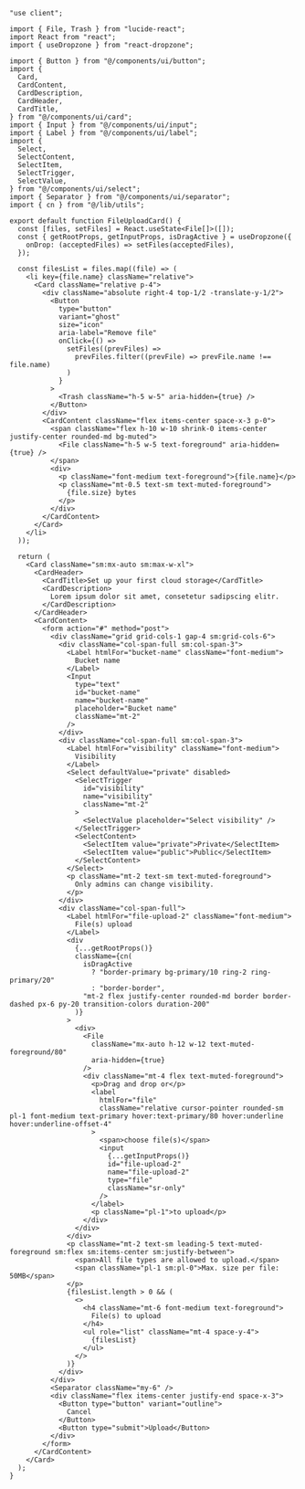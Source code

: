 ````tsx
"use client";

import { File, Trash } from "lucide-react";
import React from "react";
import { useDropzone } from "react-dropzone";

import { Button } from "@/components/ui/button";
import {
  Card,
  CardContent,
  CardDescription,
  CardHeader,
  CardTitle,
} from "@/components/ui/card";
import { Input } from "@/components/ui/input";
import { Label } from "@/components/ui/label";
import {
  Select,
  SelectContent,
  SelectItem,
  SelectTrigger,
  SelectValue,
} from "@/components/ui/select";
import { Separator } from "@/components/ui/separator";
import { cn } from "@/lib/utils";

export default function FileUploadCard() {
  const [files, setFiles] = React.useState<File[]>([]);
  const { getRootProps, getInputProps, isDragActive } = useDropzone({
    onDrop: (acceptedFiles) => setFiles(acceptedFiles),
  });

  const filesList = files.map((file) => (
    <li key={file.name} className="relative">
      <Card className="relative p-4">
        <div className="absolute right-4 top-1/2 -translate-y-1/2">
          <Button
            type="button"
            variant="ghost"
            size="icon"
            aria-label="Remove file"
            onClick={() =>
              setFiles((prevFiles) =>
                prevFiles.filter((prevFile) => prevFile.name !== file.name)
              )
            }
          >
            <Trash className="h-5 w-5" aria-hidden={true} />
          </Button>
        </div>
        <CardContent className="flex items-center space-x-3 p-0">
          <span className="flex h-10 w-10 shrink-0 items-center justify-center rounded-md bg-muted">
            <File className="h-5 w-5 text-foreground" aria-hidden={true} />
          </span>
          <div>
            <p className="font-medium text-foreground">{file.name}</p>
            <p className="mt-0.5 text-sm text-muted-foreground">
              {file.size} bytes
            </p>
          </div>
        </CardContent>
      </Card>
    </li>
  ));

  return (
    <Card className="sm:mx-auto sm:max-w-xl">
      <CardHeader>
        <CardTitle>Set up your first cloud storage</CardTitle>
        <CardDescription>
          Lorem ipsum dolor sit amet, consetetur sadipscing elitr.
        </CardDescription>
      </CardHeader>
      <CardContent>
        <form action="#" method="post">
          <div className="grid grid-cols-1 gap-4 sm:grid-cols-6">
            <div className="col-span-full sm:col-span-3">
              <Label htmlFor="bucket-name" className="font-medium">
                Bucket name
              </Label>
              <Input
                type="text"
                id="bucket-name"
                name="bucket-name"
                placeholder="Bucket name"
                className="mt-2"
              />
            </div>
            <div className="col-span-full sm:col-span-3">
              <Label htmlFor="visibility" className="font-medium">
                Visibility
              </Label>
              <Select defaultValue="private" disabled>
                <SelectTrigger
                  id="visibility"
                  name="visibility"
                  className="mt-2"
                >
                  <SelectValue placeholder="Select visibility" />
                </SelectTrigger>
                <SelectContent>
                  <SelectItem value="private">Private</SelectItem>
                  <SelectItem value="public">Public</SelectItem>
                </SelectContent>
              </Select>
              <p className="mt-2 text-sm text-muted-foreground">
                Only admins can change visibility.
              </p>
            </div>
            <div className="col-span-full">
              <Label htmlFor="file-upload-2" className="font-medium">
                File(s) upload
              </Label>
              <div
                {...getRootProps()}
                className={cn(
                  isDragActive
                    ? "border-primary bg-primary/10 ring-2 ring-primary/20"
                    : "border-border",
                  "mt-2 flex justify-center rounded-md border border-dashed px-6 py-20 transition-colors duration-200"
                )}
              >
                <div>
                  <File
                    className="mx-auto h-12 w-12 text-muted-foreground/80"
                    aria-hidden={true}
                  />
                  <div className="mt-4 flex text-muted-foreground">
                    <p>Drag and drop or</p>
                    <label
                      htmlFor="file"
                      className="relative cursor-pointer rounded-sm pl-1 font-medium text-primary hover:text-primary/80 hover:underline hover:underline-offset-4"
                    >
                      <span>choose file(s)</span>
                      <input
                        {...getInputProps()}
                        id="file-upload-2"
                        name="file-upload-2"
                        type="file"
                        className="sr-only"
                      />
                    </label>
                    <p className="pl-1">to upload</p>
                  </div>
                </div>
              </div>
              <p className="mt-2 text-sm leading-5 text-muted-foreground sm:flex sm:items-center sm:justify-between">
                <span>All file types are allowed to upload.</span>
                <span className="pl-1 sm:pl-0">Max. size per file: 50MB</span>
              </p>
              {filesList.length > 0 && (
                <>
                  <h4 className="mt-6 font-medium text-foreground">
                    File(s) to upload
                  </h4>
                  <ul role="list" className="mt-4 space-y-4">
                    {filesList}
                  </ul>
                </>
              )}
            </div>
          </div>
          <Separator className="my-6" />
          <div className="flex items-center justify-end space-x-3">
            <Button type="button" variant="outline">
              Cancel
            </Button>
            <Button type="submit">Upload</Button>
          </div>
        </form>
      </CardContent>
    </Card>
  );
}
````
